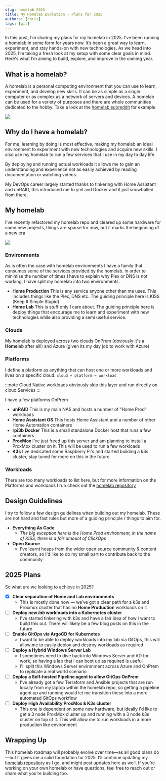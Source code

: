 ```yaml
---
slug: homelab-2025
title: My Homelab Evolution - Plans for 2025
authors: [chris]
tags: [git]
---
```


In this post, I’m sharing my plans for my homelab in 2025. I’ve been running a homelab in some form for years now. It’s been a great way to learn, experiment, and stay hands-on with new technologies. As we head into 2025, I’m taking a fresh look at my setup with some clear goals in mind. Here's what I’m aiming to build, explore, and improve in the coming year.

<!-- truncate -->

## What is a homelab?

A homelab is a personal computing environment that you can use to learn, experiment, and develop new skills. It can be as simple as a single computer or as complex as a network of servers and devices. A homelab can be used for a variety of purposes and there are whole communities dedicated to the hobby. Take a look at the [homelab subreddit](https://www.reddit.com/r/homelab/) for example.

![](./images/697s14n5uup21.png)

## Why do I have a homelab?

For me, learning by doing is most effective, making my homelab an ideal environment to experiment with new technologies and acquire new skills. I also use my homelab to run a few services that I use in my day to day life.

By deploying and running actual workloads it allows me to gain an understanding and experience not as easily achieved by reading documentation or watching videos. 

My DevOps career largely started thanks to tinkering with Home Assistant and unRAID, this introduced me to yml and Docker and it just snowballed from there.


## My homelab

I've recently refactored my homelab repo and cleared up some hardware for some new projects, things are sparse for now, but it marks the beginning of a new era

![](./images/architecture.png)

### Environments

As is often the case with homelab environments I have a family that consumes some of the services provided by the homelab. In order to minimise the number of times I have to explain why Plex or DNS is not working, I have split my homelab into two environments.

- **Home Production** This is any service anyone other than me uses. This includes things like the Plex, DNS etc.
The guiding principle here is KISS (Keep It Simple Stupid)
- **Home Lab** This is stuff only I care about.
The guiding principle here is deploy things that encourage me to learn and experiment with new technologies while also providing a semi useful service.


### Clouds

My homelab is deployed across two clouds OnPrem (obviously it's a **Home**lab after all!) and Azure (given its my day job to work with Azure)

### Platforms
I define a platform as anything that can host one or more workloads and lives on a specific cloud. `cloud → platform → workload` 

:::note
Cloud Native workloads obviously skip this layer and run directly on cloud Services
:::

I have a few platforms OnPrem
- **unRAID** This is my main NAS and hosts a number of "Home Prod" workloads 
- **Home Assistant OS** This hosts Home Assistant and a number of other Home Automation containers
- **rpi3b Docker** This is a small standalone Docker host that runs a few containers
- **ProxMox** I've just freed up this server and am planning to install a ProxMox cluster on it. This will be used to run a few workloads 
- **K3s** I've dedicated some Raspberry Pi's and started building a k3s cluster, stay tuned for more on this in the future

### Workloads
There are too many workloads to list here, but for more information on the Platforms and workloads I run check out the [homelab repository](https://github.com/thecomalley/homelab/tree/main)

## Design Guidelines
I try to follow a few design guidelines when building out my homelab. These are not hard and fast rules but more of a guiding principle / things to aim for.

- **Everything As Code**
  - *The big exception here is the Home Prod environment, in the name of KISS, there is a fair amount of ClickOps*
- **Open Source**
  - I've learnt heaps from the wider open source community & content creators, so I'd like to do my small part to contribute back to the community

## 2025 Plans

So what are we looking to achieve in 2025?

- [x] **Clear separation of Home and Lab environments**
  - This is mostly done now — we’ve got a clear path for a k3s and Proxmox cluster that has no **Home Production** workloads on it
- [ ] **Deploy new *lab* workloads into a Kubernetes cluster**
  - I've started tinkering with k3s and have a fair idea of how I want to build this out. There will likely be a few blog posts on this in the future
- [ ] **Enable GitOps via ArgoCD for Kubernetes**
    - I want to be able to deploy workloads into my lab via GitOps, this will allow me to easily deploy and destroy workloads as required
- [ ] **Deploy a Hybrid Windows Server Lab**
  - I sometimes need to dive back into Windows Server and AD for work, so having a lab that I can boot up as required is useful
  - I'll split this Windows Server environment across Azure and OnPrem to replicate a real world scenario
- [ ] **Deploy a Self-hosted Pipeline agent to allow GitOps OnPrem**
  - I've already got a few Terraform and Ansible projects that are run locally from my laptop within the homelab repo, so getting a pipeline agent up and running would let me transition these into a more automated GitOps workflow 
- [ ] **Deploy High Availability ProxMox & K3s cluster**
  - This one is dependent on some new hardware, but ideally i'd like to get a 3 node ProxMox cluster up and running with a 3 node k3s cluster on top of it. This will allow me to run workloads in a more production like environment

## Wrapping Up
This homelab roadmap will probably evolve over time—as all good plans do—but it gives me a solid foundation for 2025. I’ll continue updating my [homelab repository](https://github.com/thecomalley/homelab) as I go, and might post updates here as well. If you’re working on your own homelab or have questions, feel free to reach out or share what you’re building too.

